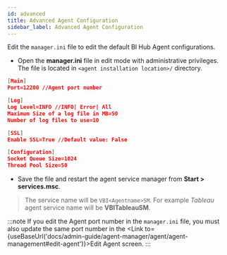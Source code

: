 ```yaml
---
id: advanced
title: Advanced Agent Configuration
sidebar_label: Advanced Agent Configuration
---
```



Edit the `manager.ini` file to edit the default BI Hub Agent configurations.

- Open the **manager.ini** file in edit mode with administrative privileges. The file is located in `<agent installation location>/` directory.

```json title="C:\Program Files\Visual BI Solutions\VBI View\<agent name>\manager.ini"
[Main]
Port=12200 //Agent port number

[Log]
Log Level=INFO //INFO| Error| All
Maximum Size of a log file in MB=50
Number of log files to use=10

[SSL]
Enable SSL=True //Default value: False

[Configuration]
Socket Queue Size=1024
Thread Pool Size=50
```

- Save the file and restart the agent service manager from **Start > services.msc**.
> The service name will be `VBI<Agentname>SM`. For example *Tableau* agent service name will be **VBITableauSM**.

:::note
If you edit the Agent port number in the `manager.ini` file, you must also update the same port number in the <Link to={useBaseUrl('docs/admin-guide/agent-manager/agent/agent-management#edit-agent')}>Edit Agent</Link> screen.
:::
